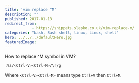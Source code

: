 ```yaml
---
title: 'vim replace ^M'
description: ""
published: 2017-01-13
redirect_from:
            - https://snippets.slepko.co.uk/vim-replace-m/
categories: "bash, Bash shell, linux, Linux, shell"
hero: ../../../defaultHero.jpg
featuredImage:
---
```

How to replace ^M symbol in VIM?

```bash
:%s/<Ctrl-V><Ctrl-M>/\r/g
```

Where `<Ctrl-V><Ctrl-M>` means type `Ctrl+V` then `Ctrl+M`.
